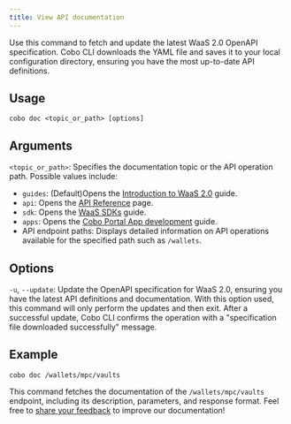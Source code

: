 ```yaml
---
title: View API documentation
---
```


Use this command to fetch and update the latest WaaS 2.0 OpenAPI specification. Cobo CLI downloads the YAML file and saves it to your local configuration directory, ensuring you have the most up-to-date API definitions.

## Usage

```shell
cobo doc <topic_or_path> [options]
```

## Arguments

`<topic_or_path>`: Specifies the documentation topic or the API operation path. Possible values include:
   - `guides`: (Default)Opens the [Introduction to WaaS 2.0](/v2/guides/overview/introduction) guide.
   - `api`: Opens the [API Reference](/v2/api-references/playground) page.
   - `sdk`: Opens the [WaaS SDKs](/v2/developer-tools/quickstart-python) guide.
   - `apps`: Opens the [Cobo Portal App development](/v2/apps/introduction) guide.
   - API endpoint paths: Displays detailed information on API operations available for the specified path such as `/wallets`.

## Options

`-u`, `--update`: Update the OpenAPI specification for WaaS 2.0, ensuring you have the latest API definitions and documentation. With this option used, this command will only perform the updates and then exit. After a successful update, Cobo CLI confirms the operation with a "specification file downloaded successfully" message.

## Example

```shell
cobo doc /wallets/mpc/vaults
```

This command fetches the documentation of the `/wallets/mpc/vaults` endpoint, including its description, parameters, and response format.
<Tip>Feel free to [share your feedback](https://forms.zohopublic.com/cobo/form/DocumentFeedbackForm/formperma/QvLOhxJv1_JMsJ-1dleZ8Itb_7rzN-LtgvsDdxosoVI) to improve our documentation!</Tip>
